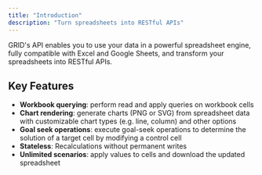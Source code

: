 ```yaml
---
title: "Introduction"
description: "Turn spreadsheets into RESTful APIs"
---
```


GRID's API enables you to use your data in a powerful spreadsheet engine, fully compatible with Excel and Google Sheets, and transform your spreadsheets into RESTful APIs.

## Key Features
- **Workbook querying**: perform read and apply queries on workbook cells
- **Chart rendering**: generate charts (PNG or SVG) from spreadsheet data with customizable chart types (e.g. line, column) and other options
- **Goal seek operations**: execute goal-seek operations to determine the solution of a target cell by modifying a control cell
- **Stateless**: Recalculations without permanent writes
- **Unlimited scenarios**: apply values to cells and download the updated spreadsheet
